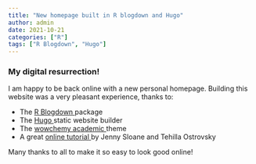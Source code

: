 ```yaml
---
title: "New homepage built in R blogdown and Hugo"
author: admin
date: 2021-10-21
categories: ["R"]
tags: ["R Blogdown", "Hugo"]
---
```


### My digital resurrection!  
I am happy to be back online with a new personal homepage. Building this website was a very pleasant experience, thanks to:   

*   The <a href="https://bookdown.org/yihui/blogdown/">R Blogdown </a> package  
*   The <a href="https://gohugo.io"> Hugo </a> static website builder  
*   The <a href="https://wowchemy.com/hugo-themes/">wowchemy academic </a> theme  
*   A great <a href="https://www.youtube.com/watch?v=8xbxXR_Iu5Y&list=PLpZT7JPM8_GbPiX4ibrP7ogl7GyEofZMj"> online tutorial </a> by Jenny Sloane and Tehilla Ostrovsky    

Many thanks to all to make it so easy to look good online!